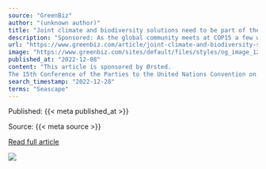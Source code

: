 ```yaml
---
source: "GreenBiz"
author: "(unknown author)"
title: "Joint climate and biodiversity solutions need to be part of the conversation"
description: "Sponsored: As the global community meets at COP15 a few weeks after COP27, we have the opportunity to address the climate and biodiversity crises together."
url: "https://www.greenbiz.com/article/joint-climate-and-biodiversity-solutions-need-be-part-conversation"
image: "https://www.greenbiz.com/sites/default/files/styles/og_image_1200x630/public/2022-12/19_Sorne%20Wind%20Farm_Donegal_Ireland_COD2006-1200px.jpg?itok=C9EliJtF"
published_at: "2022-12-08"
content: "This article is sponsored by Ørsted.
The 15th Conference of the Parties to the United Nations Convention on Biological Diversity (CBD), or COP15, kicked off this week in Montreal, following hot on t… [+7068 chars]"
search_timestamp: "2022-12-28"
terms: "Seascape"
---
```



Published: {{< meta published_at >}}


Source: {{< meta source >}}


[Read full article]({{< meta url >}})



![](`r rmarkdown::metadata$image[1]`)
